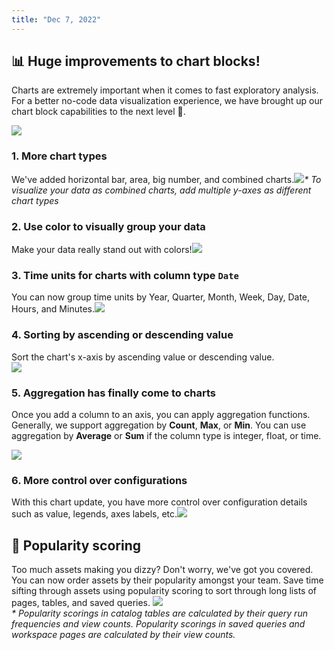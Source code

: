 ```yaml
---
title: "Dec 7, 2022"
---
```


## 📊 Huge improvements to chart blocks!

Charts are extremely important when it comes to fast exploratory analysis. For a better no-code data visualization experience, we have brought up our chart block capabilities to the next level 💪.

<Frame>
	<img
		src="/changelog/images/12-7-2022/1.png"
		style={{ borderRadius: "6px", border: "1px solid #F3F4F6" }}
	/>
</Frame>

### 1. More chart types

We've added horizontal bar, area, big number, and combined charts.![](/changelog/images/12-7-2022/2.png)_\* To visualize your data as combined charts, add multiple y-axes as different chart types_

### 2. Use color to visually group your data

Make your data really stand out with colors!![](/changelog/images/12-7-2022/3.png)

### 3. Time units for charts with column type `Date`

You can now group time units by Year, Quarter, Month, Week, Day, Date, Hours, and Minutes.![](/changelog/images/12-7-2022/4.png)

### 4. Sorting by ascending or descending value

Sort the chart's x-axis by ascending value or descending value.<br />![](/changelog/images/12-7-2022/5.png)

### 5. Aggregation has finally come to charts

Once you add a column to an axis, you can apply aggregation functions. Generally, we support aggregation by **Count**, **Max**, or **Min**. You can use aggregation by **Average** or **Sum** if the column type is integer, float, or time.

<Frame>
	<img
		src="/changelog/images/12-7-2022/6.gif"
		style={{ borderRadius: "6px" }}
	/>
</Frame>

### 6. More control over configurations

With this chart update, you have more control over configuration details such as value, legends, axes labels, etc.![](/changelog/images/12-7-2022/7.png)

## 🤩 Popularity scoring

Too much assets making you dizzy? Don't worry, we've got you covered.
You can now order assets by their popularity amongst your team. Save time sifting through assets using popularity scoring to sort through long lists of pages, tables, and saved queries.
![](/changelog/images/12-7-2022/8.png)<br />
_\* Popularity scorings in catalog tables are calculated by their query run frequencies and view counts. Popularity scorings in saved queries and workspace pages are calculated by their view counts._
